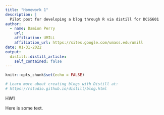 ```yaml
---
title: "Homework 1"
description: |
  Pilot post for developing a blog through R via distill for DCSS601
author:
  - name: Damion Perry 
    url: 
    affiliation: UMILL
    affiliation_url: https://sites.google.com/umass.edu/umill 
date: 01-31-2022
output:
  distill::distill_article:
    self_contained: false
---
```


```r
knitr::opts_chunk$set(echo = FALSE)

# Learn more about creating blogs with Distill at:
# https://rstudio.github.io/distill/blog.html

```


HW1

Here is some text. 
